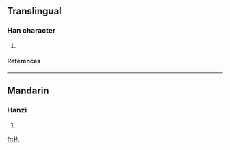 ==Translingual==
===Han character===
{{Han char|rn=75|rad=木|as=02|sn=6|four=4491<sub>7</sub>|canj=木大弓 (DKN), X木大弓 (XDKN)}}
# {{defn|Han|sort=木02}}
====References====
{{Han ref|kx=0510.110|dkj=14434|dj=0894.090|hdz=21155.060|uh=6739|ud=26425|bh=C9F0|bd=51696}}

----
==Mandarin==
===Hanzi===
{{cmn-hanzi|pin=[[guǐ]] (gui3), [[qiú]] (qiu2)|wg=kuei<sup>3</sup>, ch'iu<sup>2</sup>}}
# {{defn|Mandarin}}

[[fr:朹]]